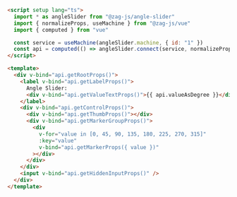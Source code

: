 ```html
<script setup lang="ts">
  import * as angleSlider from "@zag-js/angle-slider"
  import { normalizeProps, useMachine } from "@zag-js/vue"
  import { computed } from "vue"

  const service = useMachine(angleSlider.machine, { id: "1" })
  const api = computed(() => angleSlider.connect(service, normalizeProps))
</script>

<template>
  <div v-bind="api.getRootProps()">
    <label v-bind="api.getLabelProps()">
      Angle Slider:
      <div v-bind="api.getValueTextProps()">{{ api.valueAsDegree }}</div>
    </label>
    <div v-bind="api.getControlProps()">
      <div v-bind="api.getThumbProps()"></div>
      <div v-bind="api.getMarkerGroupProps()">
        <div
          v-for="value in [0, 45, 90, 135, 180, 225, 270, 315]"
          :key="value"
          v-bind="api.getMarkerProps({ value })"
        ></div>
      </div>
    </div>
    <input v-bind="api.getHiddenInputProps()" />
  </div>
</template>
```
